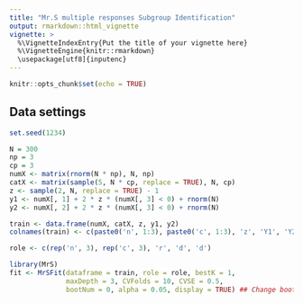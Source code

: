 ```yaml
---
title: "Mr.S multiple responses Subgroup Identification"
output: rmarkdown::html_vignette
vignette: >
  %\VignetteIndexEntry{Put the title of your vignette here}
  %\VignetteEngine{knitr::rmarkdown}
  \usepackage[utf8]{inputenc}
---
```


```r
knitr::opts_chunk$set(echo = TRUE)
```

## Data settings

```r
set.seed(1234)

N = 300
np = 3
cp = 3
numX <- matrix(rnorm(N * np), N, np)
catX <- matrix(sample(5, N * cp, replace = TRUE), N, cp)
z <- sample(2, N, replace = TRUE) - 1
y1 <- numX[, 1] + 2 * z * (numX[, 3] < 0) + rnorm(N)
y2 <- numX[, 2] + 2 * z * (numX[, 3] < 0) + rnorm(N)

train <- data.frame(numX, catX, z, y1, y2)
colnames(train) <- c(paste0('n', 1:3), paste0('c', 1:3), 'z', 'Y1', 'Y2')

role <- c(rep('n', 3), rep('c', 3), 'r', 'd', 'd')
```

```r
library(MrS)
fit <- MrSFit(dataframe = train, role = role, bestK = 1, 
              maxDepth = 3, CVFolds = 10, CVSE = 0.5, 
              bootNum = 0, alpha = 0.05, display = TRUE) ## Change bootNum
```

